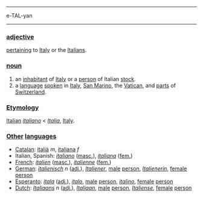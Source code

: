 ----
e-TAL-yan
----

===[[adjective]]===

[[pertain|pertaining]] to [[Italy]] or the [[Italian|Italians]].

===[[noun]]===

# an [[inhabitant]] of [[Italy]] or a [[person]] of Italian [[stock]].
# a [[language]] [[speak|spoken]] in [[Italy]], [[San Marino]], the [[Vatican]], and [[part|parts]] of [[Switzerland]].

===[[Etymology]]=== 

[[Italian]] ''[[italiano]]'' < ''[[Italia]]'', [[Italy]].

===[[Other]] [[language|languages]]===

*[[Catalan]]: [[italià]] ''m'', [[italiana]] ''f''
*Italian, Spanish: ''[[italiano]]'' ([[masculine|masc.]]), ''[[italiana]]'' ([[feminine|fem.]])
*[[French]]: ''[[italien]]'' ([[masculine|masc.]]), ''[[italienne]]'' ([[feminine|fem.]])
*[[German]]: ''[[italienisch]]'' ''n'' ([[adjective|adj.]]), ''[[Italiener]]'', [[male]] [[person]], ''[[Italienerin]]'', [[female]] [[person]]
*[[Esperanto]]: ''[[itala]]'' ([[adjective|adj.]]), ''[[italo]]'', [[male]] [[person]], ''[[italino]]'', [[female]] [[person]]
*[[Dutch]]: ''[[Italiaans]]'' ''n'' ([[adjective|adj.]]), ''[[Italiaan]]'', [[male]] [[person]], ''[[Italiense]]'', [[female]] [[person]]